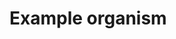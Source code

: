 
<Meta title="Organisms/Example" />

# Example organism

<Story name="Example organism">
  <StyledBackground>
    <Example
      title="Tab the button for a surprise"
      bodyText="But remember stupid people win stupid prices. "
      centerSrc="/present.png"
      surpriseSrc="/doge.webp"
      surpriseText="you pressed a button very impressed, such wow, much skill!"
    ></Example>
  </StyledBackground>
</Story>
